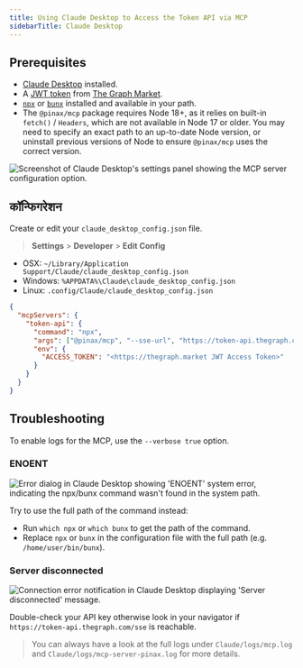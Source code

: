 ```yaml
---
title: Using Claude Desktop to Access the Token API via MCP
sidebarTitle: Claude Desktop
---
```


## Prerequisites

- [Claude Desktop](https://claude.ai/download) installed.
- A [JWT token](/token-api/quick-start) from [The Graph Market](https://thegraph.market/).
- [`npx`](https://docs.npmjs.com/downloading-and-installing-node-js-and-npm) or [`bunx`](https://bun.sh/) installed and available in your path.
- The `@pinax/mcp` package requires Node 18+, as it relies on built-in `fetch()` / `Headers`, which are not available in Node 17 or older. You may need to specify an exact path to an up-to-date Node version, or uninstall previous versions of Node to ensure `@pinax/mcp` uses the correct version.

![Screenshot of Claude Desktop's settings panel showing the MCP server configuration option.](/img/claude-preview-token-api.png)

## कॉन्फिगरेशन

Create or edit your `claude_desktop_config.json` file.

> **Settings** > **Developer** > **Edit Config**

- OSX: `~/Library/Application Support/Claude/claude_desktop_config.json`
- Windows: `%APPDATA%\Claude\claude_desktop_config.json`
- Linux: `.config/Claude/claude_desktop_config.json`

```json label="claude_desktop_config.json"
{
  "mcpServers": {
    "token-api": {
      "command": "npx",
      "args": ["@pinax/mcp", "--sse-url", "https://token-api.thegraph.com/sse"],
      "env": {
        "ACCESS_TOKEN": "<https://thegraph.market JWT Access Token>"
      }
    }
  }
}
```

## Troubleshooting

To enable logs for the MCP, use the `--verbose true` option.

### ENOENT

![Error dialog in Claude Desktop showing 'ENOENT' system error, indicating the npx/bunx command wasn't found in the system path.](/img/claude-ENOENT.png)

Try to use the full path of the command instead:

- Run `which npx` or `which bunx` to get the path of the command.
- Replace `npx` or `bunx` in the configuration file with the full path (e.g. `/home/user/bin/bunx`).

### Server disconnected

![Connection error notification in Claude Desktop displaying 'Server disconnected' message.](/img/claude-server-disconnect.png)

Double-check your API key otherwise look in your navigator if `https://token-api.thegraph.com/sse` is reachable.

> You can always have a look at the full logs under `Claude/logs/mcp.log` and `Claude/logs/mcp-server-pinax.log` for more details.
